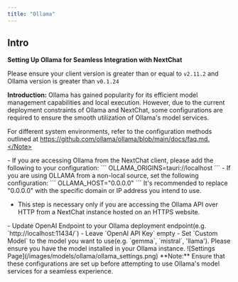 ```yaml
---
title: "Ollama"
---
```



## Intro

**Setting Up Ollama for Seamless Integration with NextChat**

<Warning>Please ensure your client version is greater than or equal to `v2.11.2` and Ollama version is greater than `v0.1.24`</Warning>

**Introduction:**
Ollama has gained popularity for its efficient model management capabilities and local execution. However, due to the current deployment constraints of Ollama and NextChat, some configurations are required to ensure the smooth utilization of Ollama's model services.

<Note>For different system environments, refer to the configuration methods outlined at https://github.com/ollama/ollama/blob/main/docs/faq.md.</Note>

<Steps>
  <Step title="Configure Ollama CORS:">
  - If you are accessing Ollama from the NextChat client, please add the following to your configuration: 
      ```
      OLLAMA_ORIGINS=tauri://localhost
      ```
  - If you are using OLLAMA from a non-local source, set the following configuration:
      ```
      OLLAMA_HOST="0.0.0.0"
      ```
      It's recommended to replace "0.0.0.0" with the specific domain or IP address you intend to use.
  </Step>
  <Step title="(optional)Configure HTTPS Certificate for Ollama API:">

  - This step is necessary only if you are accessing the Ollama API over HTTP from a NextChat instance hosted on an HTTPS website.
  </Step>
  <Step title="Config Ollama API in NextChat: ">
  - Update OpenAI Endpoint to your Ollama deployment endpoint(e.g. `http://localhost:11434/`)
  - Leave `OpenAI API Key` empty
  - Set `Custom Model` to the model you want to use(e.g. `gemma`, `mistral`, 'llama'). Please ensure you have the model installed in your Ollama instance.
  ![Settings Page](/images/models/ollama/ollama_settings.png)
  </Step>
</Steps>
**Note:** Ensure that these configurations are set up before attempting to use Ollama's model services for a seamless experience.
